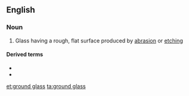 {{also|ground-glass}}
==English==

===Noun===
{{wikipedia}}
{{en-noun|head=[[ground]] [[glass]]|-}}

# Glass having a rough, flat surface produced by [[abrasion]] or [[etching]]

====Derived terms====
* {{l|en|ground glass joint}}
* {{l|en|ground glass screen}}

[[et:ground glass]]
[[ta:ground glass]]